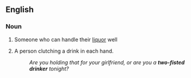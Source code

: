 ==English==

===Noun===
{{en-noun|head=[[two-fisted]] [[drinker]]}}

# {{label|en|figuratively|idiomatic}} Someone who can handle their [[liquor]] well
# A person clutching a drink in each hand.
#: ''Are you holding that for your girlfriend, or are you a '''two-fisted drinker''' tonight?''